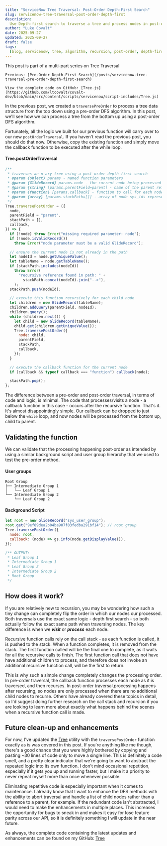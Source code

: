 ```yaml
---
title: "ServiceNow Tree Traversal: Post-Order Depth-First Search"
slug: servicenow-tree-traversal-post-order-depth-first
description:
  Use Depth-first search to traverse a tree and process nodes in post-order
author: "Luke Covalt"
date: 2025-09-27
updated: 2025-09-27
draft: false
tags:
  [blog, servicenow, tree, algorithm, recursion, post-order, depth-first, dfs]
---
```


<Alert type="info">
	This post is part of a multi-part series on Tree Traversal  
	
	Previous: [Pre-Order Depth-First Search](/posts/servicenow-tree-traversal-pre-order-depth-first-search)

    View the complete code on GitHub: [Tree.js](https://github.com/ltcovalt/covalt-dev/blob/main/src/content/scripts/servicenow/script-includes/Tree.js)

</Alert>

In the previous post, we created a `traversePreOrder` to process a tree data
structure from the top down using a pre-order DFS algorithm. In this post, we'll
see how we can process a tree from the bottom up using a post-order DFS
algorithm.

Fortunately, all the logic we built for our previous function will carry over to
our new `postOrderTraversal`. If you haven't read the previous post, you should
do that now. Otherwise, copy the existing function and simply move the callback
function to be executed after the while loop.

#### Tree.postOrderTraversal

```js
/**
 * traverses an n-ary tree using a post-order depth first search
 * @param {object} params - named function parameters
 * @param {GlideRecord} params.node - the current node being processed
 * @param {string} [params.parentField=parent] - name of the parent reference field
 * @param {function} [params.callback] - function to call for each node visited
 * @param {array} [params.stackPath=[]] - array of node sys_ids representing the current path of nodes already visited
 */
Tree.traversePostOrder = ({
  node,
  parentField = "parent",
  stackPath = [],
  callback,
}) => {
  if (!node) throw Error("missing required parameter: node");
  if (!node.isValidRecord())
    throw Error("node parameter must be a valid GlideRecord");

  // ensure the current node is not already in the path
  let nodeId = node.getUniqueValue();
  let tableName = node.getTableName();
  if (stackPath.includes(nodeId))
    throw Error(
      "recursive reference found in path: " +
        stackPath.concat(nodeId).join("-->"),
    );
  stackPath.push(nodeId);

  // execute this function recursively for each child node
  let children = new GlideRecord(tableName);
  children.addQuery(parentField, nodeId);
  children.query();
  while (children.next()) {
    let child = new GlideRecord(tableName);
    child.get(children.getUniqueValue());
    Tree.traversePostOrder({
      node: child,
      parentField,
      stackPath,
      callback,
    });
  }

  // execute the callback function for the current node
  if (callback && typeof callback === "function") callback(node);

  stackPath.pop();
};
```

The difference between a pre-order and post-order traversal, in terms of code
and logic, is minimal. The code that processes/visits a node - a callback
function in this case - occurs after the recursive function. That's it. It's
almost disappointingly simple. Our callback can be dropped to just below the
`while` loop, and now nodes will be processed from the bottom up, child to
parent.

## Validating the function

We can validate that the processing happening post-order as intended by using a
similar background script and user group hierarchy that we used to test the
pre-order method.

#### User groups

```
Root Group
├── Intermediate Group 1
│	└── Leaf Group 1
└── Intermediate Group 2
	└── Leaf Group 2
```

#### Background Script

```js
let root = new GlideRecord("sys_user_group");
root.get("9ef89dea2b04ba907f83fedba291bf14"); // root group
Tree.traversePostOrder({
  node: root,
  callback: (node) => gs.info(node.getDisplayValue()),
});

/** OUTPUT:
 * Leaf Group 1
 * Intermediate Group 1
 * Leaf Group 2
 * Intermediate Group 2
 * Root Group
 */
```

## How does it work?

If you are relatively new to recursion, you may be wondering how such a tiny
change can completely flip the order in which our nodes our processed. Both
traversals use the exact same logic - depth first search - so both actually
follow the exact same path when traversing nodes. The key difference is when we
**_visit_** or **_process_** each node.

Recursive function calls rely on the call stack - as each function is called, it
is pushed to the stack. When a function completes, it is removed from the stack.
The first function called will be the final one to complete, as it waits for all
the recursive calls to finish. The first function call that does not have have
additional children to process, and therefore does not invoke an additional
recursive function call, will be the first to return.

This is why such a simple change completely changes the processing order. In
pre-order traversal, the callback function processes each node as it is
traversed, and then recurses. In post-order traversal,processing happens after
recursing, so nodes are only processed when there are no additional child nodes
to recurse. Others have already covered these topics in detail, so I'd suggest
doing further research on the call stack and recursion if you are looking to
learn more about exactly what happens behind the scenes when a recursive
function call is made.

## Future clean-up and enhancements

For now, I've updated the
[Tree](https://github.com/ltcovalt/covalt-dev/blob/main/src/content/scripts/servicenow/script-includes/Tree.js)
utility with the `traversePostOrder` function exactly as is was covered in this
post. If you're anything like me though, there's a good chance that you were
highly bothered by copying and pasting ~30 lines of code only to move a single
line. This is definitely a code smell, and a pretty clear indicator that we're
going to want to abstract the repeated logic into its own function. I don't mind
occasional repetition, especially if it gets you up and running faster, but I
make it a priority to never repeat myself more than once whenever possible.

Eliminating repetitive code is especially important when it comes to
maintenance. I already know that I want to enhance the DFS methods with the
ability to abort traversal and handle a list of child nodes rather than a
reference to a parent, for example. If the redundant code isn't abstracted, I
would need to make the enhancements in multiple places. This increases the
opportunity for bugs to sneak in and makes it easy for lose feature parity
across our API, so it is definitely something I will update in the near future.

As always, the complete code containing the latest updates and enhancements can
be found on my GitHub:
[Tree](https://github.com/ltcovalt/covalt-dev/blob/main/src/content/scripts/servicenow/script-includes/Tree.js)
